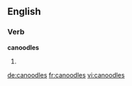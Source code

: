 
==English==

===Verb===
'''canoodles'''

# {{en-third-person singular of|canoodle}}

[[de:canoodles]]
[[fr:canoodles]]
[[vi:canoodles]]